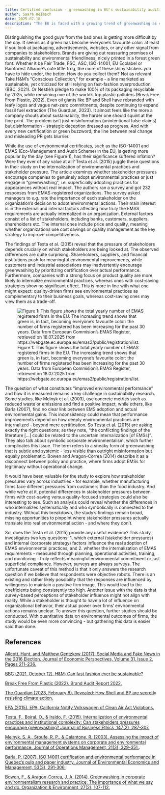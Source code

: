```yaml
---
title: Certified confusion - greenwashing in EU's sustainability auditing
author: Saara Heimsch
date: 2025-07-18
description: "The EU is faced with a growing trend of greenwashing as companies increasingly use sustainability labels (ISO-14001, EMAS) while maintaining harmful practices. Testa et al. (2015) examine whether stakeholder pressures drive genuine environmental action or mere certification-seeking. Surveying 232 EMAS-certified firms, they find that shareholders and suppliers push real change, while customers and industry groups incentivize superficial compliance. Quality-focused firms internalize practices, cost-cutters don’t. Yet, without industry-specific analysis or objective performance data (e.g., emissions), the study can’t fully distinguish symbolic from substantive adoption. The core challenge remains: certifications may signal legitimacy, not progress, masking the gap between green claims and actual impact."
---
```


Distinguishing the good guys from the bad ones is getting more difficult by the day. It seems as if green has become everyone’s favourite color: at least if you look at packaging, advertisements, websites, or any other signal from companies to stakeholders. Brands are giving out reassuring promises of sustainability and environmental friendliness, nicely printed in a forest green font. Whether it be Fair Trade, FSC, ASC, ISO-14001, EU Ecolabel or Rainforest Alliance’s cute little frog, the more of these shiny stickers you have to hide under, the better. How do you collect them? Not as relevant. Take H&M’s "Conscious Collection," for example - a line marketed as sustainable, yet criticized for still relying on fast-fashion overproduction (BBC, 2021). Or Nestlé’s pledge to make 100% of its packaging recyclable by 2025, while remaining one of the world’s top plastic polluters (Break Free From Plastic, 2022). Even oil giants like BP and Shell have rebranded with leafy logos and vague net-zero commitments, despite continuing to expand fossil fuel extraction (The Guardian, 2023). It almost feels like the more a company shouts about sustainability, the harder one should squint at the fine print. The problem isn’t just misinformation (unintentional false claims) but disinformation - strategic deception dressed as progress. And with every new certification or green buzzword, the line between real change and misleading PR gets blurrier. 

While the use of environmental certificates, such as the ISO-14001 and EMAS (Eco-Management and Audit Scheme) in the EU, is getting more popular by the day (see Figure 1), has their significance suffered inflation? Were they ever of any value at all? Testa et al. (2015) juggle these questions in their study on the internalization of environmental practices and stakeholder pressure. The article examines whether stakeholder pressures encourage companies to genuinely adopt environmental practices or just engage in "greenwashing”, i.e. superficially adopting practices for appearances without real impact. The authors ran a survey and got 232 responses from EMAS-registered organizations. The survey asked managers to e.g. rate the importance of each stakeholder on the organization’s decision to adopt environmental actions. Their main interest is in the external and internal factors affecting how truly the EMAS requirements are actually internalized in an organization. External factors consist of a list of stakeholders, including banks, customers, suppliers, shareholders etc. The internal ones include price and quality, meaning whether organizations use cost savings or quality management as the key strategy to improve competitiveness. 

The findings of Testa et al. (2015) reveal that the pressure of stakeholders depends crucially on which stakeholders are being looked at. The observed differences are quite surprising. Shareholders, suppliers, and financial institutions push for meaningful environmental improvements, while customers and industrial associations may inadvertently encourage greenwashing by prioritizing certification over actual performance. Furthermore, companies with a strong focus on product quality are more likely to internalize environmental practices, whereas ones with cost-saving strategies show no significant effect. This is more in line with what one might expect: quality-driven firms see environmental practices as complementary to their business goals, whereas cost-saving ones may view them as a trade-off.



![Figure 1: This figure shows the total yearly number of EMAS registered firms in the EU. The increasing trend shows that green is, in fact, becoming everyone's favourite color: the number of firms registered has been increasing for the past 30 years. Data from European Commision's EMAS Register, retrieved on 18.07.2025 from https://webgate.ec.europa.eu/emas2/public/registration/list. ](saara_heimsch.png)


The question of what constitutes "improved environmental performance" and how it is measured remains a key challenge in sustainability research. Some studies, like Melnyk et al. (2003), use concrete metrics such as reduced waste or emissions and find a positive impact, while others, like Barla (2007), find no clear link between EMS adoption and actual environmental gains. This inconsistency could mean that performance improvements depend on how deeply environmental practices are internalized - beyond mere certification. So Testa et al. (2015) are asking exactly the right questions; as they note, "the conflicting findings of the literature [...] could be related to the uncertain internalization [of EMSs]". They also talk about symbolic corporate environmentalism, which further complicates this issue. The term refers to a sneaky form of greenwashing that is subtle and systemic - less visible than outright misinformation but equally problematic. Bowen and Aragon-Correa (2014) describe it as a disconnect between policy and practice, where firms adopt EMSs for legitimacy without operational change.

It would have been valuable for the study to explore how stakeholder pressures vary across industries - for example, whether manufacturing firms face different pressures from customers than the food industry. And while we’re at it, potential differences in stakeholder pressures between firms with cost-saving versus quality-focused strategies could also be interesting to see. Such an analysis could reveal whether the differences in who internalizes systematically and who symbolically is connected to the industry. Without this breakdown, the study’s findings remain broad, missing opportunities to pinpoint where stakeholder pressures actually translate into real environmental action - and where they don’t.

So, does the Testa et al. (2015) provide any useful evidence? This study investigates two key questions: 1. which external (stakeholder pressures) and internal (corporate strategy) factors influence the real adoption of EMAS environmental practices, and 2. whether the internalization of EMAS requirements - measured through planning, operational activities, training, and monitoring - truly reflects meaningful environmental commitment or just superficial compliance. However, surveys are always surveys. The unfortunate caveat of this method is that it only answers the research question if we believe that respondents were objective robots. There is an existing and rather likely possibility that the responses are influenced by willingness to maintain a positive firm image. This would lead to the coefficients being consistently too high. Another issue with the data is that survey-based perceptions of stakeholder influence might not align with reality. While a stakeholder is thought to have a lot of influence on organizational behavior, their actual power over firms' environmental actions remains unclear. To answer this question, further studies should be conducted. With quantitative data on environmental outcomes of firms, the study would be even more convincing - but gathering this data is easier said than done.


## References

[Allcott, Hunt, and Matthew Gentzkow (2017): Social Media and Fake News in the 2016 Election. Journal of Economic Perspectives, Volume 31, Issue 2, Pages 211–236.](https://doi.org/10.1257/jep.31.2.211)

[BBC (2021, October 12). H&M: Can fast fashion ever be sustainable?](https://www.bbc.com/news/business-58864047)

[Break Free From Plastic (2022). Brand Audit Report 2022.](https://www.breakfreefromplastic.org/wp-content/uploads/2022/10/BFFP-2022-Brand-Audit-Report.pdf)

[The Guardian (2023, February 8). Revealed: How Shell and BP are secretly resisting climate action.](https://www.theguardian.com/environment/2023/feb/08/shell-bp-secretly-resisting-climate-action-fossil-fuels)

[EPA (2015). EPA, California Notify Volkswagen of Clean Air Act Violations.](https://www.epa.gov/newsreleases/epa-california-notify-volkswagen-clean-air-act-violations)

[Testa, F., Boiral, O., & Iraldo, F. (2015). Internalization of environmental practices and institutional complexity: Can stakeholders pressures encourage greenwashing? Journal of Business Ethics, 147(2), 287-307.](https://doi.org/10.1007/s10551-015-2960-2)

[Melnyk, S. A., Sroufe, R. P., & Calantone, R. (2003). Assessing the impact of environmental management systems on corporate and environmental performance. Journal of Operations Management, 21(3), 329-351.](https://doi.org/10.1016/S0272-6963(02)00109-2).

[Barla, P. (2007). ISO 14001 certification and environmental performance in Quebec's pulp and paper industry. Journal of Environmental Economics and Management, 53(3), 291-306.](https://doi.org/10.1016/j.jeem.2006.10.004)

[Bowen, F., & Aragon-Correa, J. A. (2014). Greenwashing in corporate environmentalism research and practice: The importance of what we say and do. Organization & Environment, 27(2), 107-112.](https://doi.org/10.1177/1086026614537078)

